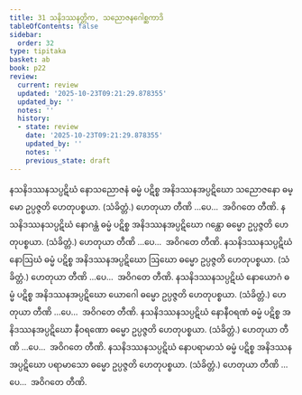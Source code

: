 ```yaml
---
title: 31 သနိဒဿနတ္တိက, သညောဇနဂေါစ္ဆကာဒိ
tableOfContents: false
sidebar:
  order: 32
type: tipitaka
basket: ab
book: p22
review:
  current: review
  updated: '2025-10-23T09:21:29.878355'
  updated_by: ''
  notes: ''
  history:
  - state: review
    date: '2025-10-23T09:21:29.878355'
    updated_by: ''
    notes: ''
    previous_state: draft
---
```



<ReviewStatus review={frontmatter.review} showDetails={true} />

<HypothesisAnnotation frontmatter={frontmatter} />

<DynamicBreadcrumb />

<Division number="75" book="p22" e="ch" v="40" p="393">

<Paragraph number="175" book="p22">
နသနိဒဿနသပ္ပဋိဃံ နောသညောဇနံ ဓမ္မံ ပဋိစ္စ အနိဒဿနအပ္ပဋိဃော သညောဇနော ဓမ္မော ဥပ္ပဇ္ဇတိ ဟေတုပစ္စယာ. (သံခိတ္တံ.) ဟေတုယာ တီဏိ …ပေ…  အဝိဂတေ တီဏိ.
</Paragraph>

</Division>
<Division number="76" book="p22" e="ch" v="40" p="393">

<Paragraph number="176" book="p22">
နသနိဒဿနသပ္ပဋိဃံ နောဂန္ထံ ဓမ္မံ ပဋိစ္စ အနိဒဿနအပ္ပဋိဃော ဂန္ထော ဓမ္မော ဥပ္ပဇ္ဇတိ ဟေတုပစ္စယာ. (သံခိတ္တံ.) ဟေတုယာ တီဏိ …ပေ…  အဝိဂတေ တီဏိ.
</Paragraph>

</Division>
<Division number="77" book="p22" e="ch" v="40" p="394">

<Paragraph number="177" book="p22">
နသနိဒဿနသပ္ပဋိဃံ နောဩဃံ ဓမ္မံ ပဋိစ္စ အနိဒဿနအပ္ပဋိဃော ဩဃော ဓမ္မော ဥပ္ပဇ္ဇတိ ဟေတုပစ္စယာ. (သံခိတ္တံ.)
</Paragraph>

<Paragraph number="178" book="p22">
ဟေတုယာ တီဏိ …ပေ…  အဝိဂတေ တီဏိ.
</Paragraph>

</Division>
<Division number="78" book="p22" e="ch" v="40" p="394">

<Paragraph number="179" book="p22">
နသနိဒဿနသပ္ပဋိဃံ နောယောဂံ ဓမ္မံ ပဋိစ္စ အနိဒဿနအပ္ပဋိဃော ယောဂေါ ဓမ္မော ဥပ္ပဇ္ဇတိ ဟေတုပစ္စယာ. (သံခိတ္တံ.)
</Paragraph>

<Paragraph number="180" book="p22">
ဟေတုယာ တီဏိ …ပေ…  အဝိဂတေ တီဏိ.
</Paragraph>

</Division>
<Division number="79" book="p22" e="ch" v="40" p="394">

<Paragraph number="181" book="p22">
နသနိဒဿနသပ္ပဋိဃံ နောနီဝရဏံ ဓမ္မံ ပဋိစ္စ အနိဒဿနအပ္ပဋိဃော နီဝရဏော ဓမ္မော ဥပ္ပဇ္ဇတိ ဟေတုပစ္စယာ. (သံခိတ္တံ.)
</Paragraph>

<Paragraph number="182" book="p22">
ဟေတုယာ တီဏိ …ပေ…  အဝိဂတေ တီဏိ.
</Paragraph>

</Division>
<Division number="80" book="p22" e="ch" v="40" p="394">

<Paragraph number="183" book="p22">
နသနိဒဿနသပ္ပဋိဃံ နောပရာမာသံ ဓမ္မံ ပဋိစ္စ အနိဒဿနအပ္ပဋိဃော ပရာမာသော ဓမ္မော ဥပ္ပဇ္ဇတိ ဟေတုပစ္စယာ. (သံခိတ္တံ.)
</Paragraph>

<Paragraph number="184" book="p22">
ဟေတုယာ တီဏိ …ပေ…  အဝိဂတေ တီဏိ.
</Paragraph>
</Division>